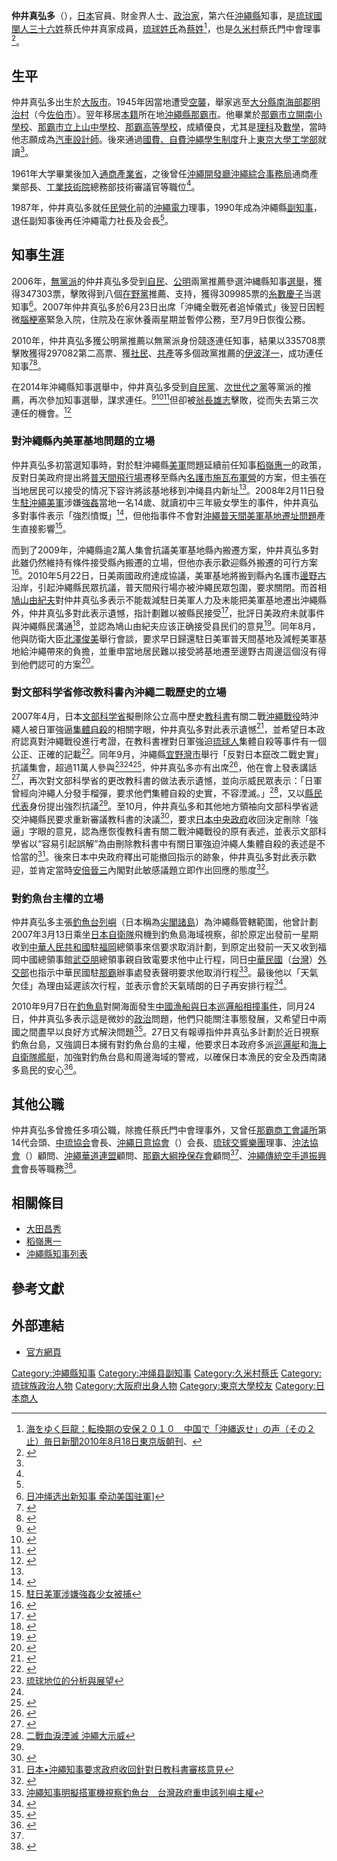 {{Infobox officeholder
|name               =仲井眞 弘多
|image              = Hirokazu Nakaima.jpg
|imagesize          = 200px
|alt                = 
|caption            = 
|office            = {{flagicon|Okinawa}}第11、12任（第6代）民選[[沖繩縣知事|沖繩縣知事]]
|term_start         = 2006年12月10日 
|term_end           = 2014年12月9日
|1blankname   = 副知事
|1namedata     = 仲里全輝（2006－2010）<br>安里加津子<!--安里カツ子-->（2007－2011）<br>上原良幸（2010－2013）<br>與世田兼稔（2011－2013）<br>[[高良倉吉|高良倉吉]]（2013－2014）<br>{{link-ja|川上好久|川上好久}}（2013－2014）
|predecessor      = [[稻嶺惠一|稻嶺惠一]]
|successor        = [[翁長雄志|翁長雄志]]
|office1            = {{flagicon|Okinawa}}沖繩縣副知事
|term_start1         = 1990年12月23日 
|term_end1           = 1993年6月14日
| 1blankname1  = [[沖繩縣知事列表|知事]]
|1namedata1         = [[大田昌秀|大田昌秀]]
|alongside1        = {{link-ja|尚弘子|尚弘子}}
|predecessor1      = {{link-ja|翁長助裕|翁長助裕}}
|successor1        = {{link-ja|吉元政矩|吉元政矩}}
|birth_date         = {{birth date and age|1939|8|19}} 
|birth_place        = {{EOJ}}[[大阪府|大阪府]][[大阪市|大阪市]]
|death_date         =
|death_place        = 
|ethnicity          = [[琉球民族|琉球民族]]
|parents = 仲井眞元楷（父）
|spouse=仲井眞嘉子
|party              = [[無党籍|無党籍]]
|alma_mater         = [[東京大學|東京大學]]工学部
|occupation             =[[通商產業省|通商產業省]]官員<br />[[沖繩綜合事務局|沖繩綜合事務局]]通商產業部長<br />[[沖繩電力|沖繩電力]]總經理<br />沖繩電力董事長
|relatives          = 
}}
{{Japanese
| image =
| width =200px
| japanese = 仲井眞 弘多<br />仲井真 弘多<ref>其戶籍名為「{{lang|ja|仲井眞 弘多}}」，但媒體一般將其名字中的「{{lang|ja|眞}}」字寫作[[當用漢字|新字體]]「{{lang|ja|真}}」。</ref>
| kana = なかいま ひろかず
| romaji = Nakaima Hirokazu
|}}
'''仲井真弘多'''（{{bd|1939年|8月19日||}}），[[日本|日本]]官員、財金界人士、[[政治家|政治家]]，第六任[[沖繩縣|沖繩縣]]知事，是[[琉球國|琉球國]][[閩人三十六姓|閩人三十六姓]]蔡氏仲井真家成員，[[琉球人名|琉球姓氏]]為[[蔡姓|蔡姓]]<ref>[https://archive.is/20100818022846/mainichi.jp/select/seiji/anpo2010/news/20100818ddm002030039000c.html 海をゆく巨龍：転換期の安保２０１０　中国で「沖縄返せ」の声（その２止）毎日新聞2010年8月18日東京版朝刊]、</ref>，也是[[久米_(那霸市)|久米村]]蔡氏門中會理事<ref name="仲井真弘多後援會">{{Cite web |url=http://nakaima-okinawa.net/profile/ |title=仲井真弘多後援會 |accessdate=2010-09-27 |archive-date=2011-01-23 |archive-url=https://web.archive.org/web/20110123022104/http://nakaima-okinawa.net/profile/ |dead-url=no }}</ref>。

==生平==
仲井真弘多出生於[[大阪市|大阪市]]。1945年因當地遭受[[空襲|空襲]]，舉家逃至[[大分縣|大分縣]][[南海部郡|南海部郡]][[明治村_(大分県南海部郡)|明治村]]（今[[佐伯市|佐伯市]]）。翌年移居[[本籍|本籍]]所在地[[沖繩縣|沖繩縣]][[那霸市|那霸市]]。他畢業於[[那霸市立開南小學校|那霸市立開南小學校]]、[[那霸市立上山中學校|那霸市立上山中學校]]、[[沖繩縣立那霸高等學校|那霸高等學校]]，成績優良，尤其是[[理科|理科]]及[[數學|數學]]，當時他志願成為[[汽車|汽車]][[設計師|設計師]]。後來通過[[國費、自費沖繩學生制度|國費、自費沖繩學生制度]]升上[[東京大學|東京大學]][[工学部|工学部]]就讀<ref name="仲井真弘多後援會" />。

1961年大学畢業後加入[[通商產業省|通商產業省]]，之後曾任[[沖繩開發廳|沖繩開發廳]][[沖繩綜合事務局|沖繩綜合事務局]]通商產業部長、[[工業技術院|工業技術院]]總務部技術審議官等職位<ref name="仲井真弘多後援會" />。

1987年，仲井真弘多就任[[民營化|民營化]]前的[[沖繩電力|沖繩電力]]理事，1990年成為沖繩縣[[副知事|副知事]]，退任副知事後再任沖繩電力社長及会長<ref name="仲井真弘多後援會" />。

==知事生涯==
2006年，[[無黨派|無黨派]]的仲井真弘多受到[[自由民主党_(日本)|自民]]、[[公明党|公明]]兩黨推薦參選沖縄縣知事[[選舉|選舉]]，獲得347303票，擊敗得到八個[[在野黨|在野黨]]推薦、支持，獲得309985票的[[糸數慶子|糸數慶子]]当選知事<ref name="日冲绳选出新知事">[http://news.163.com/06/1121/06/30EAJ33I0001121M.html {{Wayback|url=http://news.163.com/06/1121/06/30EAJ33I0001121M.html |date=20190222133739 }} 日冲绳选出新知事 牵动美国驻軍]]</ref>。2007年仲井真弘多於6月23日出席「沖縄全戰死者追悼儀式」後翌日因輕微[[腦梗塞|腦梗塞]]緊急入院，住院及在家休養兩星期並暫停公務，至7月9日恢復公務。

2010年，仲井真弘多獲公明黨推薦以無黨派身份競逐連任知事，結果以335708票擊敗獲得297082第二高票、獲[[社會民主黨|社民]]、[[日本共產黨|共產]]等多個政黨推薦的[[伊波洋一|伊波洋一]]，成功連任知事<ref>{{Cite web |url=http://www3.pref.okinawa.lg.jp/site/view/contview.jsp?cateid=38&id=23143&page=1 |title=2010沖繩縣知事選舉結果 |accessdate=2010-11-30 |archive-date=2010-12-03 |archive-url=https://web.archive.org/web/20101203185234/http://www3.pref.okinawa.lg.jp/site/view/contview.jsp?cateid=38&id=23143&page=1 |dead-url=yes }}</ref><ref>{{Cite web |url=http://ryukyushimpo.jp/news/storyid-170699-storytopic-3.html |title=〈県知事選〉仲井真氏が再選　伊波氏に３万８６２６票差 |accessdate=2010-11-30 |archive-date=2010-12-03 |archive-url=https://web.archive.org/web/20101203223400/http://ryukyushimpo.jp/news/storyid-170699-storytopic-3.html |dead-url=no }}</ref>。

在2014年沖繩縣知事選舉中，仲井真弘多受到[[自民黨|自民黨]]、[[次世代之黨|次世代之黨]]等黨派的推薦，再次參加知事選舉，謀求連任。<ref>{{cite news
 | url = http://www.yomiuri.co.jp/election/local/20141030-OYT1T50030.html
 | script-title = ja:沖縄県知事選告示、４人が立候補届け出
 | newspaper = YOMIURI ONLINE（讀賣新聞）
 | date = 2014-10-30
 | accessdate = 2014-10-31
 | archive-date = 2014-10-31
 | archive-url = https://web.archive.org/web/20141031235457/http://www.yomiuri.co.jp/election/local/20141030-OYT1T50030.html
 | dead-url = no
 }}</ref><ref>{{cite news
 | url = http://www.yomiuri.co.jp/editorial/20141030-OYT1T50132.html
 | script-title = ja:沖縄知事選告示　「辺野古」で責任ある論戦を
 | newspaper = YOMIURI ONLINE（讀賣新聞）
 | date = 2014-10-31
 | accessdate = 2014-10-31
 | archive-date = 2014-10-31
 | archive-url = https://web.archive.org/web/20141031235545/http://www.yomiuri.co.jp/editorial/20141030-OYT1T50132.html
 | dead-url = no
 }}</ref><ref>{{cite news
 | url = http://www.sankei.com/politics/news/141106/plt1411060017-n1.html
 | script-title = ja:次世代、仲井真氏を推薦　沖縄県知事選
 | newspaper = 產經新聞
 | date = 2014-11-06
 | accessdate = 2014-11-07
 | archive-date = 2014-11-07
 | archive-url = https://web.archive.org/web/20141107131041/http://www.sankei.com/politics/news/141106/plt1411060017-n1.html
 | dead-url = no
 }}</ref>但卻被[[翁長雄志|翁長雄志]]擊敗，從而失去第三次連任的機會。<ref>{{cite news
 | url = http://www.sankei.com/politics/news/141116/plt1411160038-n1.html
 | script-title = ja:翁長氏が初当選　公約「ぶれずに実行」　辺野古移設の工期遅れ懸念
 | newspaper = 產經新聞
 | date = 2014-11-16
 | accessdate = 2014-11-25
 | archive-date = 2014-11-19
 | archive-url = https://web.archive.org/web/20141119202352/http://www.sankei.com/politics/news/141116/plt1411160038-n1.html
 | dead-url = no
 }}</ref>
===對沖繩縣內美軍基地問題的立場===
仲井真弘多初當選知事時，對於駐沖繩縣[[美軍|美軍]]問題延續前任知事[[稻嶺惠一|稻嶺惠一]]的政策，反對日美政府提出將[[普天間飛行場|普天間飛行場]]遷移至縣內[[名護市|名護市]][[施瓦布軍營|施瓦布軍營]]的方案，但主張在当地居民可以接受的情况下容许將該基地移到冲绳县内新址<ref name="日冲绳选出新知事" />。2008年2月11日發生[[駐沖繩美軍|駐沖繩美軍]]涉嫌[[強姦|強姦]]當地一名14歲、就讀初中三年級女學生的事件，仲井真弘多對事件表示「強烈憤慨」<ref>{{Cite web |url=http://www.epochtimes.com/b5/8/2/12/n2007569.htm |title=沖繩美軍性侵14歲女 日人激憤 |accessdate=2010-09-27 |archive-date=2008-02-26 |archive-url=https://web.archive.org/web/20080226233108/http://www.epochtimes.com/b5/8/2/12/n2007569.htm |dead-url=no }}</ref>，但他指事件不會對[[沖繩普天間美軍基地遷址問題|沖繩普天間美軍基地遷址問題]]產生直接影響<ref>[http://news.takungpao.com/news/08/02/12/YM-862662.htm 駐日美軍涉嫌強姦少女被捕]{{dead link|date=2017年11月 |bot=InternetArchiveBot |fix-attempted=yes }}</ref>。

而到了2009年，沖繩縣逾2萬人集會抗議美軍基地縣內搬遷方案，仲井真弘多對此雖仍然維持有條件接受縣內搬遷的立場，但他亦表示歡迎縣外搬遷的可行方案<ref>{{Cite web |url=http://www.sh.chinanews.com/pageurl/20091191121215.html |title=日本冲绳逾2万人集会反对美军机场县内搬迁(图) |accessdate=2012-10-31 |archive-date=2012-10-31 |archive-url=https://archive.is/20121031024714/www.sh.chinanews.com/pageurl/20091191121215.html |dead-url=no }}</ref>。2010年5月22日，日美兩國政府達成協議，美軍基地將搬到縣內名護市[[邊野古|邊野古]]沿岸，引起沖繩縣民眾抗議，普天間飛行場亦被沖繩民眾包圍，要求關閉。而首相[[鳩山由紀夫|鳩山由紀夫]]對仲井真弘多表示不能裁減駐日美軍人力及未能把美軍基地遷出沖繩縣外，仲井真弘多對此表示遺憾，指計劃難以被縣民接受<ref>{{Cite web |url=http://tw.nextmedia.com/applenews/article/art_id/32535480/IssueID/20100524 |title=美基地留沖繩 數百人怒吼 |access-date=2010-09-27 |archive-url=https://web.archive.org/web/20100526022936/http://tw.nextmedia.com/applenews/article/art_id/32535480/IssueID/20100524 |archive-date=2010-05-26 |dead-url=yes }}</ref>，批評日美政府未就事件與沖繩縣民溝通<ref>{{Cite web |url=http://gbcode.rthk.org.hk/gb/app3.rthk.org.hk/rthk/news/blog/detail.php?aid=147 |title=美日确认搬迁冲绳普天间美军基地 |accessdate=2010-09-27 |archive-date=2012-07-17 |archive-url=https://archive.is/20120717234046/http://gbcode.rthk.org.hk/gb/app3.rthk.org.hk/rthk/news/blog/detail.php?aid=147 |dead-url=no }}</ref>，並認為鳩山由紀夫应该正确接受县民们的意見<ref>{{Cite web |url=http://news.qq.com/a/20100602/001808.htm |title=鸠山辞职让普天间问题回原点 冲绳市长表失望 |accessdate=2010-09-27 |archive-date=2019-02-22 |archive-url=https://web.archive.org/web/20190222133739/http://news.qq.com/a/20100602/001808.htm |dead-url=no }}</ref>。同年8月，他與防衛大臣[[北澤俊美|北澤俊美]]舉行會談，要求早日歸還駐日美軍普天間基地及減輕美軍基地給沖繩帶來的負擔，並重申當地居民難以接受將基地遷至邊野古周邊這個沒有得到他們認可的方案<ref>{{Cite web |url=http://www.chinareviewnews.com/doc/1014/0/6/3/101406376.html?coluid=7&kindid=0&docid=101406376 |title=沖繩縣知事要求早日歸還駐日美軍普天間基地 |accessdate=2010-09-27 |archive-date=2019-02-22 |archive-url=https://web.archive.org/web/20190222133739/http://www.chinareviewnews.com/doc/1014/0/6/3/101406376.html?coluid=7&kindid=0&docid=101406376 |dead-url=no }}</ref>。 

===對文部科学省修改教科書內沖繩二戰歷史的立場===
2007年4月，日本[[文部科学省|文部科学省]]擬刪除公立高中歷史[[教科書|教科書]]有關二戰[[沖繩戰役|沖繩戰役]]時沖繩人被日軍強逼[[集體自殺|集體自殺]]的相關字眼，仲井真弘多對此表示遺憾<ref>{{Cite web |url=http://ryukyushimpo.jp/news/storyid-23137-storytopic-3.html |title=知事「削除修正は遺憾」　教科書検定 |accessdate=2010-09-27 |archive-date=2008-04-19 |archive-url=https://web.archive.org/web/20080419043642/http://ryukyushimpo.jp/news/storyid-23137-storytopic-3.html |dead-url=no }}</ref>，並希望日本政府認真對沖繩戰役進行考證，在教科書裡對日軍強迫[[琉球人|琉球人]]集體自殺等事件有一個公正、正確的記載<ref>{{Cite web |url=http://news.big5.enorth.com.cn/system/2007/04/20/001626256.shtml |title=日本刪改教科書中二戰時沖繩島民集體自殺史實 |accessdate=2010-09-27 |archive-date=2016-03-04 |archive-url=https://web.archive.org/web/20160304073058/http://news.big5.enorth.com.cn/system/2007/04/20/001626256.shtml |dead-url=no }}</ref>。同年9月，沖繩縣[[宜野灣市|宜野灣市]]舉行「反對日本竄改二戰史實」抗議集會，超過11萬人參與<ref>[http://iir.nccu.edu.tw/attachments/journal/add/1/48-2-4.pdf 琉球地位的分析與展望]{{dead link|date=2017年11月 |bot=InternetArchiveBot |fix-attempted=yes }}</ref><ref name="琉球11萬人遊行" /><ref>{{Cite web |url=http://www.chinareviewnews.com/doc/1004/6/3/4/100463499.html?coluid=7&kindid=0&docid=100463499 |title=教科書竄改戰史　沖繩人怒吼 |accessdate=2010-09-27 |archive-date=2010-09-25 |archive-url=https://web.archive.org/web/20100925150136/http://www.chinareviewnews.com/doc/1004/6/3/4/100463499.html?coluid=7&kindid=0&docid=100463499 |dead-url=no }}</ref>，仲井真弘多亦有出席<ref name="琉球11萬人遊行">{{Cite web |url=http://www.chinareviewnews.com/doc/1004/6/0/0/100460050.html?coluid=6&kindid=26&docid=100460050 |title=琉球11萬人遊行　抗議日政府篡改教科書 |accessdate=2010-09-27 |archive-date=2010-07-26 |archive-url=https://web.archive.org/web/20100726180418/http://www.chinareviewnews.com/doc/1004/6/0/0/100460050.html?coluid=6&kindid=26&docid=100460050 |dead-url=no }}</ref>，他在會上發表講話<ref name="日本沖繩11萬人集會抗議政府篡改教科書">{{Cite web |url=http://news.big5.anhuinews.com/system/2007/09/30/001859630.shtml |title=日本沖繩11萬人集會抗議政府篡改教科書 |access-date=2010-09-27 |archive-url=https://web.archive.org/web/20160304071951/http://news.big5.anhuinews.com/system/2007/09/30/001859630.shtml |archive-date=2016-03-04 |dead-url=yes }}</ref>，再次對文部科學省的更改教科書的做法表示遺憾，並向示威民眾表示：「日軍曾經向沖繩人分發手榴彈，要求他們集體自殺的史實，不容湮滅。」<ref>[http://www.hemidemi.com/bookmark/info/718627 二戰血淚湮滅 沖繩大示威]{{dead link|date=2017年11月 |bot=InternetArchiveBot |fix-attempted=yes }}</ref>，又以[[民意代表|縣民代表]]身份提出強烈抗議<ref name="日本沖繩11萬人集會抗議政府篡改教科書" />。至10月，仲井真弘多和其他地方領袖向文部科學省遞交沖繩縣民要求重新審議教科書的決議<ref>{{Cite web |url=http://www.chinareviewnews.com/doc/1004/6/1/8/100461862.html?coluid=6&kindid=26&docid=100461862 |title=沖繩民眾抗議教科書刪除二戰史實 |accessdate=2010-09-27 |archive-date=2010-07-26 |archive-url=https://web.archive.org/web/20100726180427/http://www.chinareviewnews.com/doc/1004/6/1/8/100461862.html?coluid=6&kindid=26&docid=100461862 |dead-url=no }}</ref>，要求[[日本政府|日本中央政府]]收回決定刪除「強逼」字眼的意見，認為應恢復教科書有關二戰沖繩戰役的原有表述，並表示文部科學省以“容易引起誤解”為由刪除教科書中有關日軍強迫沖繩人集體自殺的表述是不恰當的<ref>[http://www.sinchew.com.my/node/42044?tid=2 日本•沖繩知事要求政府收回針對日教科書審核意見]</ref>。後來日本中央政府釋出可能撤回指示的跡象，仲井真弘多對此表示歡迎，並肯定當時[[安倍晉三|安倍晉三]]內閣對此敏感議題立即作出回應的態度<ref>{{Cite web |url=http://www.epochtimes.com/b5/7/10/2/n1854008.htm |title=沖繩人抗議竄改史實 日本政府可能收回成命 |accessdate=2010-09-27 |archive-date=2016-03-04 |archive-url=https://web.archive.org/web/20160304121641/http://www.epochtimes.com/b5/7/10/2/n1854008.htm |dead-url=no }}</ref>。

===對釣魚台主權的立場===
{{main|釣魚台列嶼主權問題}}
仲井真弘多主張[[釣魚台列嶼|釣魚台列嶼]]（日本稱為[[尖閣諸島|尖閣諸島]]）為沖繩縣管轄範圍，他曾計劃2007年3月13日乘坐[[日本自衛隊|日本自衛隊]]飛機到釣魚島海域視察，卻於原定出發前一星期收到[[中華人民共和國|中華人民共和國]]駐[[福岡|福岡]]總領事來信要求取消計劃，到原定出發前一天又收到福岡中國總領事館[[武亞朋|武亞朋]]總領事親自致電要求他中止行程，同日[[中華民國|中華民國]]（[[台灣|台灣]]）[[中華民國外交部|外交部]]也指示中華民國駐[[那霸|那霸]]辦事處發表聲明要求他取消行程<ref>[http://www.nownews.com/2007/03/12/10844-2065860.htm 沖繩知事明擬搭軍機視察釣魚台　台灣政府重申該列嶼主權]</ref>。最後他以「天氣欠佳」為理由延遲該次行程，並表示會於天氣晴朗的日子再安排行程<ref>{{Cite web |url=http://www.takungpao.com/news/07/03/13/ZM-705229.htm |title=兩岸同反對 沖繩知事沒敢去釣島 |accessdate=2010-09-27 |archive-date=2007-03-17 |archive-url=https://web.archive.org/web/20070317040541/http://www.takungpao.com/news/07/03/13/ZM-705229.htm |dead-url=no }}</ref>。

2010年9月7日在[[釣魚島|釣魚島]]對開海面發生[[中國漁船與日本巡邏船釣魚島相撞事件|中國漁船與日本巡邏船相撞事件]]，同月24日，仲井真弘多表示這是微妙的[[政治|政治]]問題，他們只能關注事態發展，又希望日中兩國之間盡早以良好方式解決問題<ref>{{Cite web |url=http://www.tdm.com.mo/c_radio/news/index.php?id=119581 |title=沖繩縣知事指撞船事件是政治問題 |accessdate=2010-09-27 |archive-date=2016-03-05 |archive-url=https://web.archive.org/web/20160305080752/http://www.tdm.com.mo/c_radio/news/index.php?id=119581 |dead-url=no }}</ref>。27日又有報導指仲井真弘多計劃於近日視察釣魚台島，又強調日本擁有對釣魚台島的主權，他要求日本政府多派[[巡邏艇|巡邏艇]]和[[海上自衛隊|海上自衛隊]][[艦艇|艦艇]]，加強對釣魚台島和周邊海域的警戒，以確保日本漁民的安全及西南諸多島民的安心<ref>{{Cite web |url=http://www.money-link.com.tw/news/newsc.aspx?sn=2010092700400914&k=135 |title=日本沖繩知事欲視察釣魚台島 |accessdate=2010-09-27 |archive-date=2012-09-07 |archive-url=https://archive.is/20120907020101/http://www.money-link.com.tw/news/newsc.aspx?sn=2010092700400914&k=135 |dead-url=no }}</ref>。

==其他公職==
仲井真弘多曾擔任多項公職，除擔任蔡氏門中會理事外，又曾任[[那霸商工會議所|那霸商工會議所]]第14代会頭、[[中琉協会|中琉協会]]會長、[[沖繩日意協會|沖繩日意協會]]（{{lang|ja|沖縄日伊協会}}）会長、[[琉球交響樂團|琉球交響樂團]]理事、[[沖法協會|沖法協會]]（{{lang|ja|沖仏協会}}）顧問、[[沖繩華道連盟|沖繩華道連盟]]顧問、[[那霸大綱挽保存會|那霸大綱挽保存會]]顧問<ref name="仲井真弘多後援會" />、[[沖繩傳統空手道振興會|沖繩傳統空手道振興會]]會長等職務<ref>{{Cite web |url=http://ryukyushimpo.jp/news/storyid-136648-storytopic-2.html |title=「空手道の聖地に」　世界大会成功へ総決起大会 |accessdate=2010-09-27 |archive-date=2010-03-25 |archive-url=https://web.archive.org/web/20100325090256/http://ryukyushimpo.jp/news/storyid-136648-storytopic-2.html |dead-url=no }}</ref>。

== 相關條目 ==
* [[大田昌秀|大田昌秀]]
* [[稻嶺惠一|稻嶺惠一]]
* [[沖繩縣知事列表|沖繩縣知事列表]]

==參考文獻==
{{reflist|2}}

== 外部連結 ==
* [https://web.archive.org/web/20100418065904/http://www.pref.okinawa.jp/chiji/index.html 官方網頁]

{{s-start}}
{{s-off}}
{{s-before|[[稻嶺惠一|稻嶺惠一]]}}
{{s-title|[[沖繩縣知事列表|沖繩縣知事]]|2006年12月－2014年12月<br />第6代}}
{{s-after|[[翁長雄志|翁長雄志]]}}
{{s-end}}

{{沖繩縣知事}}
{{DEFAULTSORT:Nakaima Hirokazu}}
[[Category:沖繩縣知事|Category:沖繩縣知事]]
[[Category:冲绳县副知事|Category:冲绳县副知事]]
[[Category:久米村蔡氏|Category:久米村蔡氏]]
[[Category:琉球族政治人物|Category:琉球族政治人物]]
[[Category:大阪府出身人物|Category:大阪府出身人物]]
[[Category:東京大學校友|Category:東京大學校友]]
[[Category:日本商人|Category:日本商人]]